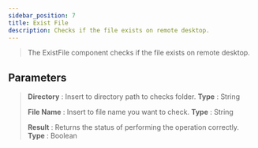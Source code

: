 ---
sidebar_position: 7
title: Exist File
description: Checks if the file exists on remote desktop.
---
> The ExistFile component checks if the file exists on remote desktop.

## Parameters

> **Directory** : Insert to directory path to checks folder. **Type** : String
>
> **File Name** : Insert to file name you want to check. **Type** : String
>
> **Result** : Returns the status of performing the operation correctly. **Type** : Boolean